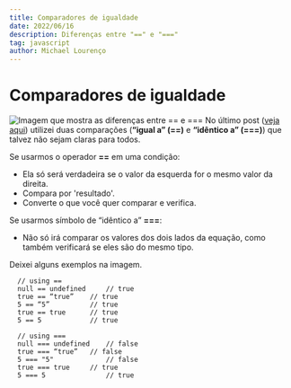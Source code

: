 ```yaml
---
title: Comparadores de igualdade
date: 2022/06/16
description: Diferenças entre "==" e "==="
tag: javascript
author: Michael Lourenço
---
```


# Comparadores de igualdade

<Image
  src="/images/SPT-EQUAL-COMPARATORS.png"
  alt="Imagem que mostra as diferenças entre == e ==="
  width={1278}
  height={1340}
  priority
  className="next-image"
/>
No último post ([veja aqui](https://bit.ly/3xZabw9)) utilizei duas comparações (**“igual a” (==)** e **“idêntico a” (===)**) que talvez não sejam claras para todos.

Se usarmos o operador **==** em uma condição:
 - Ela só será verdadeira se o valor da esquerda for o mesmo valor da direita.
 - Compara por 'resultado'.
 - Converte o que você quer comparar e verifica.

Se usarmos símbolo de “idêntico a” **===**:
 - Não só irá comparar os valores dos dois lados da equação, como também verificará se eles são do mesmo tipo.

Deixei alguns exemplos na imagem.

```
  // using ==
  null == undefined 	// true
  true == “true”  	// true
  5 == “5”        	// true
  true == true    	// true
  5 == 5          	// true
    
  // using ===
  null === undefined	// false
  true === “true” 	// false
  5 === "5"         	// false
  true === true   	// true
  5 === 5       		// true
```